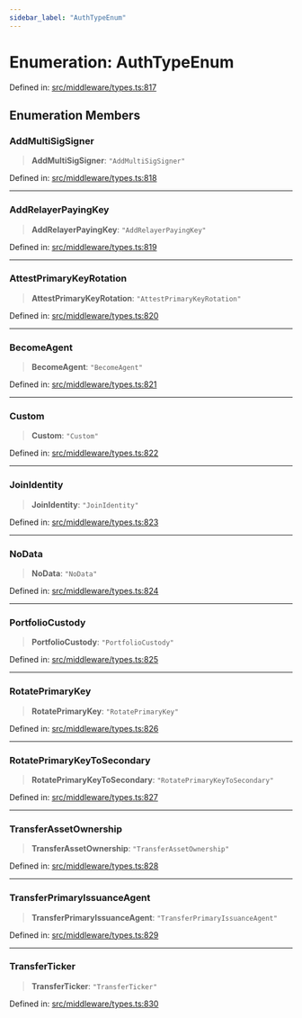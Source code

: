 ```yaml
---
sidebar_label: "AuthTypeEnum"
---
```


# Enumeration: AuthTypeEnum

Defined in: [src/middleware/types.ts:817](https://github.com/PolymeshAssociation/polymesh-sdk/blob/bee6a2fe7a8ce5db42a6982e793782182cde2153/src/middleware/types.ts#L817)

## Enumeration Members

### AddMultiSigSigner

> **AddMultiSigSigner**: `"AddMultiSigSigner"`

Defined in: [src/middleware/types.ts:818](https://github.com/PolymeshAssociation/polymesh-sdk/blob/bee6a2fe7a8ce5db42a6982e793782182cde2153/src/middleware/types.ts#L818)

***

### AddRelayerPayingKey

> **AddRelayerPayingKey**: `"AddRelayerPayingKey"`

Defined in: [src/middleware/types.ts:819](https://github.com/PolymeshAssociation/polymesh-sdk/blob/bee6a2fe7a8ce5db42a6982e793782182cde2153/src/middleware/types.ts#L819)

***

### AttestPrimaryKeyRotation

> **AttestPrimaryKeyRotation**: `"AttestPrimaryKeyRotation"`

Defined in: [src/middleware/types.ts:820](https://github.com/PolymeshAssociation/polymesh-sdk/blob/bee6a2fe7a8ce5db42a6982e793782182cde2153/src/middleware/types.ts#L820)

***

### BecomeAgent

> **BecomeAgent**: `"BecomeAgent"`

Defined in: [src/middleware/types.ts:821](https://github.com/PolymeshAssociation/polymesh-sdk/blob/bee6a2fe7a8ce5db42a6982e793782182cde2153/src/middleware/types.ts#L821)

***

### Custom

> **Custom**: `"Custom"`

Defined in: [src/middleware/types.ts:822](https://github.com/PolymeshAssociation/polymesh-sdk/blob/bee6a2fe7a8ce5db42a6982e793782182cde2153/src/middleware/types.ts#L822)

***

### JoinIdentity

> **JoinIdentity**: `"JoinIdentity"`

Defined in: [src/middleware/types.ts:823](https://github.com/PolymeshAssociation/polymesh-sdk/blob/bee6a2fe7a8ce5db42a6982e793782182cde2153/src/middleware/types.ts#L823)

***

### NoData

> **NoData**: `"NoData"`

Defined in: [src/middleware/types.ts:824](https://github.com/PolymeshAssociation/polymesh-sdk/blob/bee6a2fe7a8ce5db42a6982e793782182cde2153/src/middleware/types.ts#L824)

***

### PortfolioCustody

> **PortfolioCustody**: `"PortfolioCustody"`

Defined in: [src/middleware/types.ts:825](https://github.com/PolymeshAssociation/polymesh-sdk/blob/bee6a2fe7a8ce5db42a6982e793782182cde2153/src/middleware/types.ts#L825)

***

### RotatePrimaryKey

> **RotatePrimaryKey**: `"RotatePrimaryKey"`

Defined in: [src/middleware/types.ts:826](https://github.com/PolymeshAssociation/polymesh-sdk/blob/bee6a2fe7a8ce5db42a6982e793782182cde2153/src/middleware/types.ts#L826)

***

### RotatePrimaryKeyToSecondary

> **RotatePrimaryKeyToSecondary**: `"RotatePrimaryKeyToSecondary"`

Defined in: [src/middleware/types.ts:827](https://github.com/PolymeshAssociation/polymesh-sdk/blob/bee6a2fe7a8ce5db42a6982e793782182cde2153/src/middleware/types.ts#L827)

***

### TransferAssetOwnership

> **TransferAssetOwnership**: `"TransferAssetOwnership"`

Defined in: [src/middleware/types.ts:828](https://github.com/PolymeshAssociation/polymesh-sdk/blob/bee6a2fe7a8ce5db42a6982e793782182cde2153/src/middleware/types.ts#L828)

***

### TransferPrimaryIssuanceAgent

> **TransferPrimaryIssuanceAgent**: `"TransferPrimaryIssuanceAgent"`

Defined in: [src/middleware/types.ts:829](https://github.com/PolymeshAssociation/polymesh-sdk/blob/bee6a2fe7a8ce5db42a6982e793782182cde2153/src/middleware/types.ts#L829)

***

### TransferTicker

> **TransferTicker**: `"TransferTicker"`

Defined in: [src/middleware/types.ts:830](https://github.com/PolymeshAssociation/polymesh-sdk/blob/bee6a2fe7a8ce5db42a6982e793782182cde2153/src/middleware/types.ts#L830)
